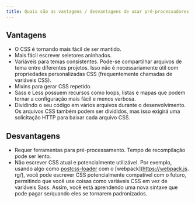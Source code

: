 ```yaml
---
title: Quais são as vantagens / desvantagens de usar pré-processadores CSS?
---
```


## Vantagens

-   O CSS é tornando mais fácil de ser mantido.
-   Mais fácil escrever seletores aninhados.
-   Variáveis para temas consistentes. Pode-se compartilhar arquivos de tema entre diferentes projetos. Isso não é necessariamente útil com propriedades personalizadas CSS (frequentemente chamadas de variáveis CSS).
-   Mixins para gerar CSS repetido.
-   Sass e Less possuem recursos como loops, listas e mapas que podem tornar a configuração mais fácil e menos verbosa.
-   Dividindo o seu código em vários arquivos durante o desenvolvimento. Os arquivos CSS também podem ser divididos, mas isso exigirá uma solicitação HTTP para baixar cada arquivo CSS.

## Desvantagens

-   Requer ferramentas para pré-processamento. Tempo de recompilação pode ser lento.
-   Não escrever CSS atual e potencialmente utilizável. Por exemplo, usando algo como [postcss-loader](https://github.com/postcss/postcss-loader) com o [webpack]\(https://webpack.js. rg/), você pode escrever CSS potencialmente compatível com o futuro, permitindo que você use coisas como variáveis CSS em vez de variáveis Sass. Assim, você está aprendendo uma nova sintaxe que pode pagar se/quando eles se tornarem padronizados.
